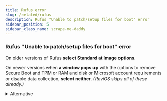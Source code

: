 ```yaml
---
title: Rufus error
slug: /related/rufus
description: Rufus "Unable to patch/setup files for boot" error
sidebar_position: 5
sidebar_class_name: scrape-me-daddy
---
```


### Rufus "Unable to patch/setup files for boot" error

On older versions of Rufus **select Standard at Image options**.

On newer versions when **a window pops up** with the options to remove Secure Boot and TPM or RAM and disk or Microsoft account requirements or disable data collection, **select neither**. *(ReviOS skips all of these already.)*

<details><summary>Alternative</summary>

Or just try Ventoy. Help in the [installation tutorial](/faq/install#ventoy).
</details>